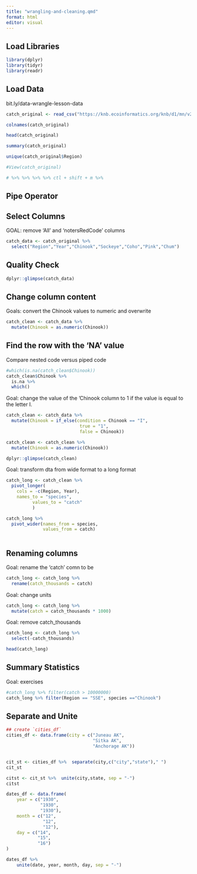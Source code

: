 ```yaml
---
title: "wrangling-and-cleaning.qmd"
format: html
editor: visual
---
```


## Load Libraries

```r
library(dplyr)
library(tidyr)
library(readr)

```

## Load Data

bit.ly/data-wrangle-lesson-data

```r

catch_original <- read_csv("https://knb.ecoinformatics.org/knb/d1/mn/v2/object/df35b.30.1")
```

```r
colnames(catch_original)
```

```r
head(catch_original)
```

```r
summary(catch_original)
```

```r
unique(catch_original$Region)
```

```r
#View(catch_original)
```

```r
# %>% %>% %>% %>% ctl + shift + m %>% 
```

## Pipe Operator

## Select Columns

GOAL: remove 'All' and 'notersRedCode' columns

```r
catch_data <- catch_original %>% 
  select("Region","Year","Chinook","Sockeye","Coho","Pink","Chum")
```

## Quality Check

```r
dplyr::glimpse(catch_data)
```

## 

## Change column content

Goals: convert the Chinook values to numeric and overwrite

```r
catch_clean <- catch_data %>% 
  mutate(Chinook = as.numeric(Chinook))
```

## Find the row with the 'NA' value

Compare nested code versus piped code

```r
#which(is.na(catch_clean$Chinook))
catch_clean$Chinook %>% 
  is.na %>%  
  which()

```

Goal: change the value of the 'Chinook column to 1 if the value is equal to the letter I.

```r
catch_clean <- catch_data %>% 
  mutate(Chinook = if_else(condition = Chinook == "I",
                            true = "1",
                            false = Chinook))

catch_clean <- catch_clean %>%
  mutate(Chinook = as.numeric(Chinook))
```

```r
dplyr::glimpse(catch_clean)

```


Goal: transform dta from wide format to a long format


```r
catch_long <- catch_clean %>% 
  pivot_longer(
    cols = -c(Region, Year),
    names_to = "species",
          values_to = "catch"
          )

catch_long %>% 
  pivot_wider(names_from = species,
              values_from = catch)
  
```

## Renaming columns

Goal: rename the 'catch' comn to be 

```r
catch_long <- catch_long %>% 
  rename(catch_thousands = catch)


```


Goal: change units

```r
catch_long <- catch_long %>% 
  mutate(catch = catch_thousands * 1000)
```

Goal: remove catch_thousands

```r
catch_long <- catch_long %>% 
  select(-catch_thousands)
```

```r
head(catch_long)
```

## Summary Statistics

Goal: exercises

```r
#catch_long %>% filter(catch > 10000000)
catch_long %>% filter(Region == "SSE", species =="Chinook")
```

## Separate and Unite

```r
## create `cities_df`
cities_df <- data.frame(city = c("Juneau AK",
                                 "Sitka AK",
                                 "Anchorage AK"))


cit_st <- cities_df %>%  separate(city,c("city","state")," ")
cit_st

citst <- cit_st %>%  unite(city,state, sep = "-")
citst
```
```r
dates_df <- data.frame(
    year = c("1930",
             "1930",
             "1930"),
    month = c("12",
              "12",
              "12"),
    day = c("14",
            "15",
            "16")
)

dates_df %>%
    unite(date, year, month, day, sep = "-")
```

